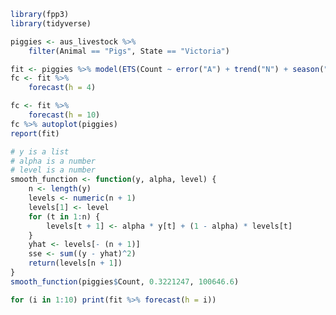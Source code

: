 ```r
library(fpp3)
library(tidyverse)
```

```r
piggies <- aus_livestock %>%
    filter(Animal == "Pigs", State == "Victoria")

fit <- piggies %>% model(ETS(Count ~ error("A") + trend("N") + season("N")))
fc <- fit %>%
    forecast(h = 4)

fc <- fit %>%
    forecast(h = 10)
fc %>% autoplot(piggies)
report(fit)
```

```r
# y is a list
# alpha is a number
# level is a number
smooth_function <- function(y, alpha, level) {
    n <- length(y)
    levels <- numeric(n + 1)
    levels[1] <- level
    for (t in 1:n) {
        levels[t + 1] <- alpha * y[t] + (1 - alpha) * levels[t]
    }
    yhat <- levels[- (n + 1)]
    sse <- sum((y - yhat)^2)
    return(levels[n + 1])
}
smooth_function(piggies$Count, 0.3221247, 100646.6)
```

```r
for (i in 1:10) print(fit %>% forecast(h = i))
```